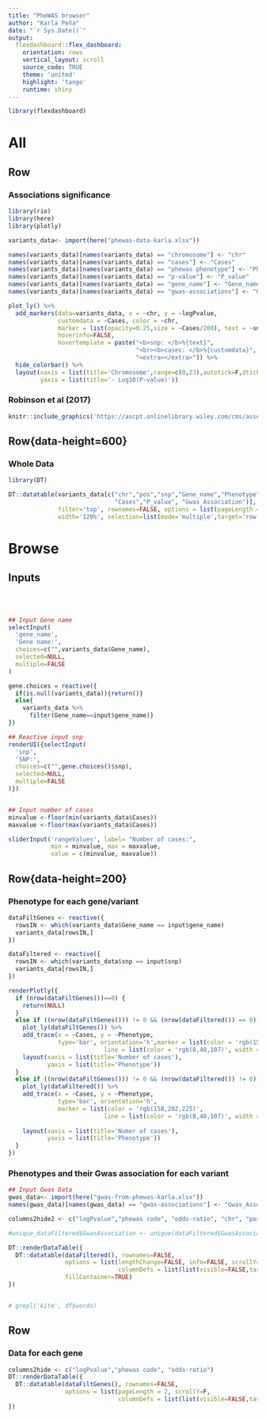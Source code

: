 ```yaml
---
title: "PheWAS browser"
author: "Karla Peña"
date: "`r Sys.Date()`"
output: 
  flexdashboard::flex_dashboard:
    orientation: rows
    vertical_layout: scroll
    source_code: TRUE
    theme: 'united'
    highlight: 'tango'
    runtime: shiny
---
```


```r
library(flexdashboard)
```
All
=======================================================================

Row{data-height=400}
-----------------------------------------------------------------------

### Associations significance {data-width=650}

```r
library(rio)
library(here)
library(plotly)

variants_data<- import(here("phewas-data-karla.xlsx"))

names(variants_data)[names(variants_data) == "chromosome"] <- "chr"
names(variants_data)[names(variants_data) == "cases"] <- "Cases"
names(variants_data)[names(variants_data) == "phewas phenotype"] <- "Phenotype"
names(variants_data)[names(variants_data) == "p-value"] <- "P_value"
names(variants_data)[names(variants_data) == "gene_name"] <- "Gene_name"
names(variants_data)[names(variants_data) == "gwas-associations"] <- "Gwas_Association"

plot_ly() %>%
  add_markers(data=variants_data, x = ~chr, y = ~logPvalue,
              customdata = ~Cases, color = ~chr,
              marker = list(opacity=0.25,size = ~Cases/200), text = ~snp,
              hoverinfo=FALSE,
              hovertemplate = paste("<b>snp: </b>%{text}",
                                    "<br><b>cases: </b>%{customdata}",
                                    "<extra></extra>")) %>%
  hide_colorbar() %>%
  layout(xaxis = list(title='Chromosome',range=c(0,23),autotick=F,dtick=1),
         yaxis = list(title='- Log10(P-value)'))

```

### Robinson et al (2017)

```r


knitr::include_graphics('https://ascpt.onlinelibrary.wiley.com/cms/asset/f2fdc035-3c7a-4eaa-90e0-c9875a18762c/cts12522-fig-0001-m.jpg')

```

Row{data-height=600}{.tabset .tabset-fade}
-----------------------------------------------------------------------
### Whole Data
```r
library(DT)

DT::datatable(variants_data[c("chr","pos","snp","Gene_name","Phenotype",
                              "Cases","P_value", "Gwas_Association")],
              filter='top', rownames=FALSE, options = list(pageLength = 10),
              width='120%', selection=list(mode='multiple',target='row'))
```

Browse {data-orientation=rows}
=======================================================================
Inputs {.sidebar data-width=200}
-----------------------------------------------------------------------
<br>
<br>

```r
## Input Gene name
selectInput(
  'gene_name',
  'Gene name:',
  choices=c("",variants_data$Gene_name),
  selected=NULL,
  multiple=FALSE
)

gene.choices = reactive({
  if(is.null(variants_data)){return()}
  else{
    variants_data %>%
      filter(Gene_name==input$gene_name)}
})

## Reactive input snp
renderUI({selectInput(
  'snp',
  'SNP:',
  choices=c("",gene.choices()$snp),
  selected=NULL,
  multiple=FALSE
)})


## Input number of cases
minvalue <-floor(min(variants_data$Cases))
maxvalue <-floor(max(variants_data$Cases))

sliderInput('rangeValues', label= "Number of cases:",
            min = minvalue, max = maxvalue,
            value = c(minvalue, maxvalue))

```

Row{data-height=200}{.tabset .tabset-fade}
-----------------------------------------------------------------------
### Phenotype for each gene/variant

```r

dataFiltGenes <- reactive({
  rowsIN <- which(variants_data$Gene_name == input$gene_name)
  variants_data[rowsIN,]
})

dataFiltered <- reactive({
  rowsIN <- which(variants_data$snp == input$snp)
  variants_data[rowsIN,]
})

renderPlotly({
  if (nrow(dataFiltGenes())==0) {
    return(NULL)
  }
  else if ((nrow(dataFiltGenes())) != 0 && (nrow(dataFiltered()) == 0))  {
    plot_ly(dataFiltGenes()) %>%
    add_trace(x = ~Cases, y = ~Phenotype,
              type='bar', orientation='h',marker = list(color = 'rgb(158,202,225)',
                           line = list(color = 'rgb(8,48,107)', width = 1.5))) %>%
    layout(xaxis = list(title='Number of cases'),
           yaxis = list(title='Phenotype'))
  }
  else if ((nrow(dataFiltGenes())) != 0 && (nrow(dataFiltered()) != 0))   {
    plot_ly(dataFiltered()) %>%
    add_trace(x = ~Cases, y = ~Phenotype,
              type='bar', orientation='h',
              marker = list(color = 'rgb(158,202,225)',
                           line = list(color = 'rgb(8,48,107)', width = 1.5)))%>%
    
    layout(xaxis = list(title='Numer of cases'),
           yaxis = list(title='Phenotype'))
  }
})

```

### Phenotypes and their Gwas association for each variant
```r
## Input Gwas Data
gwas_data<- import(here("gwas-from-phewas-karla.xlsx"))
names(gwas_data)[names(gwas_data) == "gwas-associations"] <- "Gwas_Association"

columns2hide2 <- c("logPvalue","phewas code", "odds-ratio", "chr", "pos", "Gene_name","Cases","P_value","snp")

#unique_dataFiltered$GwasAssociation <- unique(dataFiltered$GwasAssociation)

DT::renderDataTable({
  DT::datatable(dataFiltered(), rownames=FALSE, 
                options = list(lengthChange=FALSE, info=FALSE, scrollY=F, dom= 't',
                               columnDefs = list(list(visible=FALSE,targets=columns2hide2))),
                fillContainer=TRUE)
})


# grepl('kite', df$words)
```

Row{data-height=600}
-----------------------------------------------------------------------
### Data for each gene

```r
columns2hide <- c("logPvalue","phewas code", "odds-ratio")
DT::renderDataTable({
  DT::datatable(dataFiltGenes(), rownames=FALSE, 
                options = list(pageLength = 2, scrollY=F,
                               columnDefs = list(list(visible=FALSE,targets=columns2hide))))
})

```